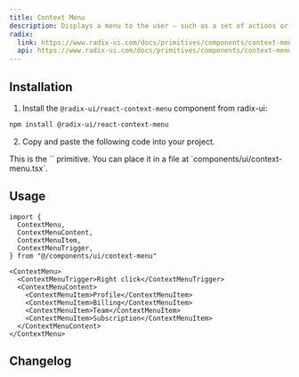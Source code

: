 ```yaml
---
title: Context Menu
description: Displays a menu to the user — such as a set of actions or functions — triggered by a button.
radix:
  link: https://www.radix-ui.com/docs/primitives/components/context-menu
  api: https://www.radix-ui.com/docs/primitives/components/context-menu#api-reference
---
```


<ComponentExample src="/components/examples/context-menu/demo.tsx">
  <ContextMenuDemo />
</ComponentExample>

## Installation

1. Install the `@radix-ui/react-context-menu` component from radix-ui:

```bash
npm install @radix-ui/react-context-menu
```

2. Copy and paste the following code into your project.

<ComponentSource src="/components/ui/context-menu.tsx" />

<Callout>
  This is the `<ContextMenu />` primitive. You can place it in a file at
  `components/ui/context-menu.tsx`.
</Callout>

## Usage

```tsx
import {
  ContextMenu,
  ContextMenuContent,
  ContextMenuItem,
  ContextMenuTrigger,
} from "@/components/ui/context-menu"
```

```tsx
<ContextMenu>
  <ContextMenuTrigger>Right click</ContextMenuTrigger>
  <ContextMenuContent>
    <ContextMenuItem>Profile</ContextMenuItem>
    <ContextMenuItem>Billing</ContextMenuItem>
    <ContextMenuItem>Team</ContextMenuItem>
    <ContextMenuItem>Subscription</ContextMenuItem>
  </ContextMenuContent>
</ContextMenu>
```

## Changelog

<ComponentHistory src="/components/ui/context-menu.tsx" />
